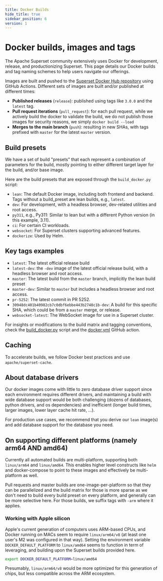 ```yaml
---
title: Docker Builds
hide_title: true
sidebar_position: 6
version: 1
---
```


# Docker builds, images and tags

The Apache Superset community extensively uses Docker for development, release,
and productionizing Superset. This page details our Docker builds and tag naming
schemes to help users navigate our offerings.

Images are built and pushed to the [Superset Docker Hub repository](
https://hub.docker.com/r/apache/superset) using GitHub Actions.
Different sets of images are built and/or published at different times:

- **Published releases** (`release`): published using
  tags like `3.0.0` and the `latest` tag.
- **Pull request iterations** (`pull_request`): for each pull request, while
  we actively build the docker to validate the build, we do
  not publish those images for security reasons, we simply `docker build --load`
- **Merges to the main branch** (`push`): resulting in new SHAs, with tags
  prefixed with `master` for the latest `master` version.

## Build presets

We have a set of build "presets" that each represent a combination of
parameters for the build, mostly pointing to either different target layer
for the build, and/or base image.

Here are the build presets that are exposed through the `build_docker.py` script:

- `lean`: The default Docker image, including both frontend and backend. Tags
without a build_preset are lean builds, e.g., `latest`.
- `dev`: For development, with a headless browser, dev-related utilities and root access.
- `py311`, e.g., Py311: Similar to lean but with a different Python version (in this example, 3.11).
- `ci`: For certain CI workloads.
- `websocket`: For Superset clusters supporting advanced features.
- `dockerize`: Used by Helm.

## Key tags examples

- `latest`: The latest official release build
- `latest-dev`: the `-dev` image of the latest official release build, with a
  headless browser and root access.
- `master`: The latest build from the `master` branch, implicitly the lean build
  preset
- `master-dev`: Similar to `master` but includes a headless browser and root access.
- `pr-5252`: The latest commit in PR 5252.
- `30948dc401b40982cb7c0dbf6ebbe443b2748c1b-dev`: A build for
  this specific SHA, which could be from a `master` merge, or release.
- `websocket-latest`: The WebSocket image for use in a Superset cluster.

For insights or modifications to the build matrix and tagging conventions,
check the [build_docker.py](https://github.com/apache/superset/blob/master/scripts/build_docker.py)
script and the [docker.yml](https://github.com/apache/superset/blob/master/.github/workflows/docker.yml)
GitHub action.

## Caching

To accelerate builds, we follow Docker best practices and use `apache/superset-cache`.

## About database drivers

Our docker images come with little to zero database driver support since
each environment requires different drivers, and maintaining a build with
wide database support would be both challenging (dozens of databases,
python drivers, and os dependencies) and inefficient (longer
build times, larger images, lower layer cache hit rate, ...).

For production use cases, we recommend that you derive our `lean` image(s) and
add database support for the database you need.

## On supporting different platforms (namely arm64 AND amd64)

Currently all automated builds are multi-platform, supporting both `linux/arm64`
and `linux/amd64`. This enables higher level constructs like `helm` and
docker-compose to point to these images and effectively be multi-platform
as well.

Pull requests and master builds
are one-image-per-platform so that they can be parallelized and the
build matrix for those is more sparse as we don't need to build every
build preset on every platform, and generally can be more selective here.
For those builds, we suffix tags with `-arm` where it applies.

### Working with Apple silicon

Apple's current generation of computers uses ARM-based CPUs, and Docker
running on MACs seem to require `linux/arm64/v8` (at least one user's M2 was
configured in that way). Setting the environment
variable `DOCKER_DEFAULT_PLATFORM` to `linux/amd64` seems to function in
term of leveraging, and building upon the Superset builds provided here.

```bash
export DOCKER_DEFAULT_PLATFORM=linux/amd64
```

Presumably, `linux/arm64/v8` would be more optimized for this generation
of chips, but less compatible across the ARM ecosystem.
